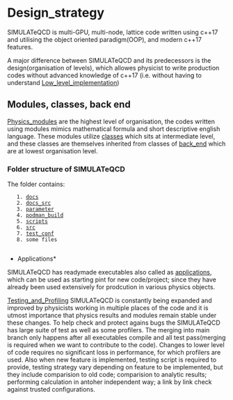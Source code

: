 =Design_strategy=

SIMULATeQCD is multi-GPU, multi-node, lattice code written using c++17 and utilising the object oriented paradigm(OOP), and modern c++17 features. 

A major difference between SIMULATeQCD and its predecessors is the design(organisation of levels), which allowes physicist to write production codes without advanced knowledge of c++17 (i.e. without having to understand [[Low_level_implementation]])

==Modules, classes, back end==

[[Physics_modules]] are the highest level of organisation, the codes written using modules mimics mathematical formula and short descriptive english language. These modules utilize [[classes]] which sits at intermediate level, and these classes are themselves inherited from classes of [[back_end]] which are at lowest organisation level. 

===Folder structure of SIMULATeQCD===

The folder contains:
	1. [[docs]]
	2. [[docs_src]]
	3. [[parameter]]
	4. [[podman_build]]
	5. [[scripts]]
	6. [[src]]
	7. [[test_conf]]
	8. some files
	
*Applications*
SIMULATeQCD has readymade executables also called as [[applications]], which can be used as starting pint for new code/project; since they have already been used extensively for prodcution in various physics objects. 



[[Testing_and_Profiling]]
SIMULATeQCD is constantly being expanded and improved by physicists working in multiple places of the code and it is utmost importance that physics results and modules remain stable under these changes. To help check and protect agains bugs the SIMULATeQCD has large suite of test as well as some profilers. The merging into main branch only happens after all executables compile and all test pass(merging is required when we want to contribute to the code). Changes to lower level of code requires no significant loss in performance, for which profilers are used. 
Also when new feature is implemented, testing script is required to provide, testing strategy vary depending on feature to be implemented, but they include comparision to old code; comparision to analytic results; performing calculation in antoher independent way; a link by link check against trusted configurations.


